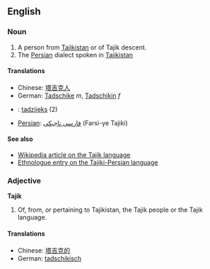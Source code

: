 ==English==
===Noun===
#A person from [[Tajikistan]] or of Tajik descent.
#The [[Persian]] dialect spoken in [[Tajikistan]]

====Translations====
*Chinese: [[塔吉克人]]
*German: [[Tadschike]] ''m'', [[Tadschikin]] ''f''
*{{nl}}: [[tadzjieks]] (2)
*[[Persian]]: [[فارسی تاجیكی]] (Farsi-ye Tajiki)

====See also====
*[[w:Tajik_language|Wikipedia article on the Tajik language]]
*[http://www.ethnologue.com/show_language.asp?code=PET Ethnologue entry on the Tajiki-Persian language]

===Adjective===
'''Tajik'''

#Of, from, or pertaining to Tajikistan, the Tajik people or the Tajik language.

====Translations====
*Chinese: [[塔吉克的]]
*German: [[tadschikisch]]
